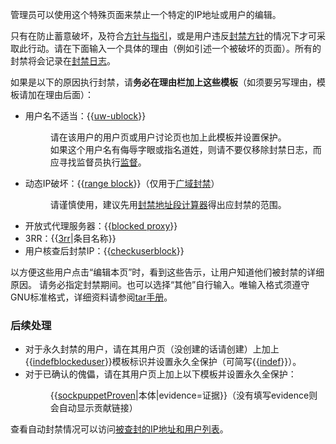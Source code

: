 管理员可以使用这个特殊页面来禁止一个特定的IP地址或用户的编辑。

只有在防止蓄意破坏，及符合[[維基百科:方針與指引|方针与指引]]，或是用户违反[[Wikipedia:封禁方針|封禁方针]]的情况下才可采取此行动。请在下面输入一个具体的理由（例如引述一个被破坏的页面）。所有的封禁将会记录在[[Special:Log/block|封禁日志]]。

{{HideH wno
|head=以下有关于封禁后处理及对封禁者的告知事项，请详阅。
|collapsed=no}}
如果是以下的原因执行封禁，请'''务必在理由栏加上这些模板'''（如须要另写理由，模板请加在理由后面）：
*用户名不适当：{{[[Template:uw-ublock|uw-ublock]]}}
*:请在该用户的用户页或用户讨论页也加上此模板并设置保护。
*:如果这个用户名有侮辱字眼或指名道姓，则请不要仅移除封禁日志，而应寻找监督员执行[[WP:OS|监督]]。
*动态IP破坏：{{[[Template:range_block|range block]]}}（仅用于[[mw:Range_blocks|广域封禁]]）
*:请谨慎使用，建议先用[[Wikipedia:封禁方针#参见|封禁地址段计算器]]得出应封禁的范围。
*开放式代理服务器：{{[[Template:blocked_proxy|blocked proxy]]}}
*3RR：{{[[Template:3rr|3rr]]|条目名称}}
*用户核查后封禁IP：{{[[Template:checkuserblock|checkuserblock]]}}
以方便这些用户点击“编辑本页”时，看到这些告示，让用户知道他们被封禁的详细原因。
请务必指定封禁期间。也可以选择“其他”自行输入。唯输入格式须遵守GNU标准格式，详细资料请参阅[http://www.gnu.org/software/tar/manual/html_node/tar_115.html tar手册]。

===后续处理===
*对于永久封禁的用户，请在其用户页（没创建的话请创建）上加上{{[[Template:indefblockeduser|indefblockeduser]]}}模板标识并设置永久全保护（可简写{{[[Template:indef|indef]]}}）。
*对于已确认的傀儡，请在其用户页上加上以下模板并设置永久全保护：
*:{{[[template:sockpuppetProven|sockpuppetProven]]|本体|evidence=证据}}（没有填写evidence则会自动显示贡献链接）
{{hideF}}
查看自动封禁情况可以访问[[Special:Ipblocklist|被查封的IP地址和用户列表]]。